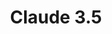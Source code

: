 ---
title: "Claude 3.5"
description: "Description of your new file."
icon: "docs/icons/claude.svg"
---